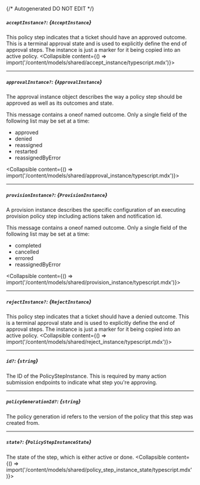 {/* Autogenerated DO NOT EDIT  */}

##### `acceptInstance?`: *{`AcceptInstance`}*
This policy step indicates that a ticket should have an approved outcome. This is a terminal approval state and is used to explicitly define the end of approval steps.
 The instance is just a marker for it being copied into an active policy.
<Collapsible content={() => import('/content/models/shared/accept_instance/typescript.mdx')}>
</Collapsible>

---
##### `approvalInstance?`: *{`ApprovalInstance`}*
The approval instance object describes the way a policy step should be approved as well as its outcomes and state.

This message contains a oneof named outcome. Only a single field of the following list may be set at a time:
  - approved
  - denied
  - reassigned
  - restarted
  - reassignedByError

<Collapsible content={() => import('/content/models/shared/approval_instance/typescript.mdx')}>
</Collapsible>

---
##### `provisionInstance?`: *{`ProvisionInstance`}*
A provision instance describes the specific configuration of an executing provision policy step including actions taken and notification id.

This message contains a oneof named outcome. Only a single field of the following list may be set at a time:
  - completed
  - cancelled
  - errored
  - reassignedByError

<Collapsible content={() => import('/content/models/shared/provision_instance/typescript.mdx')}>
</Collapsible>

---
##### `rejectInstance?`: *{`RejectInstance`}*
This policy step indicates that a ticket should have a denied outcome. This is a terminal approval state and is used to explicitly define the end of approval steps.
 The instance is just a marker for it being copied into an active policy.
<Collapsible content={() => import('/content/models/shared/reject_instance/typescript.mdx')}>
</Collapsible>

---
##### `id?`: *{`string`}*
The ID of the PolicyStepInstance. This is required by many action submission endpoints to indicate what step you're approving.

---
##### `policyGenerationId?`: *{`string`}*
The policy generation id refers to the version of the policy that this step was created from.

---
##### `state?`: *{`PolicyStepInstanceState`}*
The state of the step, which is either active or done.
<Collapsible content={() => import('/content/models/shared/policy_step_instance_state/typescript.mdx')}>
</Collapsible>

